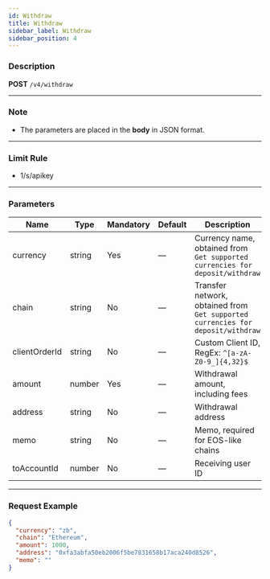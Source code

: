 ```yaml
---
id: Withdraw
title: Withdraw
sidebar_label: Withdraw
sidebar_position: 4
---
```


### Description

**POST** `/v4/withdraw`

---

### Note

- The parameters are placed in the **body** in JSON format.

---

### Limit Rule

- 1/s/apikey

---

### Parameters

| Name | Type | Mandatory | Default | Description | Ranges |
| --- | --- | --- | --- | --- | --- |
| currency | string | Yes | — | Currency name, obtained from `Get supported currencies for deposit/withdraw` |  |
| chain | string | No | — | Transfer network, obtained from `Get supported currencies for deposit/withdraw` |  |
| clientOrderId | string | No | — | Custom Client ID, RegEx: `^[a-zA-Z0-9_]{4,32}$` |  |
| amount | number | Yes | — | Withdrawal amount, including fees |  |
| address | string | No | — | Withdrawal address |  |
| memo | string | No | — | Memo, required for EOS-like chains |  |
| toAccountId | number | No | — | Receiving user ID |  |

---

### Request Example

```json
{
  "currency": "zb",
  "chain": "Ethereum",
  "amount": 1000,
  "address": "0xfa3abfa50eb2006f5be7831658b17aca240d8526",
  "memo": ""
}
```
